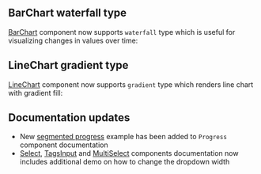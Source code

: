 

## BarChart waterfall type

[BarChart](/charts/bar-chart) component now supports `waterfall` type
which is useful for visualizing changes in values over time:

<Demo data={BarChartDemos.waterfall} />

## LineChart gradient type

[LineChart](/charts/line-chart) component now supports `gradient` type
which renders line chart with gradient fill:

<Demo data={LineChartDemos.gradient} />

## Documentation updates

- New [segmented progress](/core/progress/#example-progress-with-segments) example has been added to `Progress` component documentation
- [Select](/core/select), [TagsInput](/core/tags-input) and [MultiSelect](/core/multi-select) components documentation now includes additional demo on how to change the dropdown width
